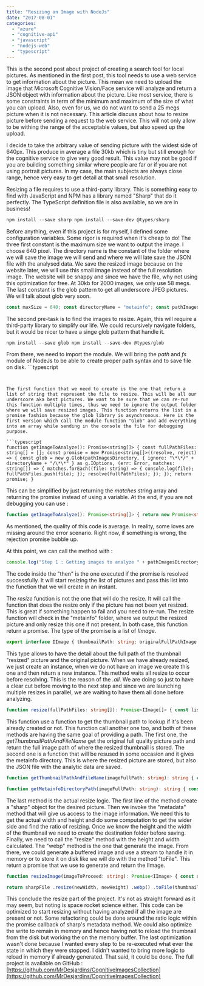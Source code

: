 ```yaml
---
title: "Resizing an Image with NodeJs"
date: "2017-08-01"
categories: 
  - "azure"
  - "cognitive-api"
  - "javascript"
  - "nodejs-web"
  - "typescript"
---
```


This is the second post about project of creating a search tool for local pictures. As mentioned in the first post, this tool needs to use a web service to get information about the picture. This mean we need to upload the image that Microsoft Cognitive Vision/Face service will analyze and return a JSON object with information about the picture. Like most service, there is some constraints in term of the minimum and maximum of the size of what you can upload. Also, even for us, we do not want to send a 25 megs picture when it is not necessary. This article discuss about how to resize picture before sending a request to the web service. This will not only allow to be withing the range of the acceptable values, but also speed up the upload.

I decide to take the arbitrary value of sending picture with the widest side of 640px. This produce in average a file 30kb which is tiny but still enough for the cognitive service to give very good result. This value may not be good if you are building something similar where people are far or if you are not using portrait pictures. In my case, the main subjects are always close range, hence very easy to get detail at that small resolution.

Resizing a file requires to use a third-party library. This is something easy to find with JavaScript and NPM has a library named "Sharp" that do it perfectly. The TypeScript definition file is also available, so we are in business!

```typescript
npm install --save sharp npm install --save-dev @types/sharp 
``` 


Before anything, even if this project is for myself, I defined some configuration variables. Some rigor is required when it's cheap to do! The three first constant is the maximum size we want to output the image. I choose 640 pixel. The directory name is the constant of the folder where we will save the image we will send and where we will late save the JSON file with the analysed data. We save the resized image because on the website later, we will use this small image instead of the full resolution image. The website will be snappy and since we have the file, why not using this optimization for free. At 30kb for 2000 images, we only use 58 megs. The last constant is the glob pattern to get all underscore JPEG pictures. We will talk about glob very soon.

```typescript
const maxSize = 640; const directoryName = "metainfo"; const pathImagesDirectory = path.join(imagesDirectory, "\*\*/\_\*.+(jpg|JPG)"); 
``` 


The second pre-task is to find the images to resize. Again, this will require a third-party library to simplify our life. We could recursively navigate folders, but it would be nicer to have a singe glob pattern that handle it.

```typescript
npm install --save glob npm install --save-dev @types/glob 
``` 


From there, we need to import the module. We will bring the _path_ and _fs_ module of NodeJs to be able to create proper path syntax and to save file on disk. ```typescript
``` 


The first function that we need to create is the one that return a list of string that represent the file to resize. This will be all our underscore aka best pictures. We want to be sure that we can re-run this function multiple times, thus we need to ignore the output folder where we will save resized images. This function returns the list in a promise fashion because the glob library is asynchronous. Here is the first version which call the module function "Glob" and add everything into an array while sending in the console the file for debugging purpose.

```typescript
function getImageToAnalyze(): Promise<string[]> { const fullPathFiles: string[] = []; const promise = new Promise<string[]>((resolve, reject) => { const glob = new g.Glob(pathImagesDirectory, { ignore: "\*\*/" + directoryName + "/\*\*" } as g.IOptions, (err: Error, matches: string[]) => { matches.forEach((file: string) => { console.log(file); fullPathFiles.push(file); }); resolve(fullPathFiles); }); }); return promise; } 
``` 


This can be simplified by just returning the _matches_ string array and returning the promise instead of using a variable. At the end, if you are not debugging you can use :

```typescript
function getImageToAnalyze(): Promise<string[]> { return new Promise<string[]>((resolve, reject) => { const glob = new g.Glob(pathImagesDirectory, { ignore: "\*\*/" + directoryName + "/\*\*" } as g.IOptions, (err: Error, matches: string[]) => { resolve(matches); }); }); } 
``` 


As mentioned, the quality of this code is average. In reality, some loves are missing around the error scenario. Right now, if something is wrong, the rejection promise bubble up.

At this point, we can call the method with :

```typescript
console.log("Step 1 : Getting images to analyze " + pathImagesDirectory); getImageToAnalyze() .then((fullPathFiles: string[]) => { console.log("Step 2 : Resize " + fullPathFiles.length + " files"); return resize(fullPathFiles); }) 
``` 
 The code inside the "then" is the one executed if the promise is resolved successfully. It will start resizing the list of pictures and pass this list into the function that we will create in an instant.

The _resize_ function is not the one that will do the resize. It will call the function that does the resize only if the picture has not been yet resized. This is great if something happen to fail and you need to re-run. The resize function will check in the "metainfo" folder, where we output the resized picture and only resize this one if not present. In both case, this function return a promise. The type of the promise is a list of _IImage_.

```typescript
export interface IImage { thumbnailPath: string; originalFullPathImage: string; } 
``` 


This type allows to have the detail about the full path of the thumbnail "resized" picture and the original picture. When we have already resized, we just create an instance, when we do not have an image we create this one and then return a new instance. This method waits all resize to occur before resolving. This is the reason of the _.all_. We are doing so just to have a clear cut before moving to the next step and since we are launching multiple resizes in parallel, we are waiting to have them all done before analyzing.

```typescript
function resize(fullPathFiles: string[]): Promise<IImage[]> { const listPromises: Array<Promise<IImage>> = []; const promise = new Promise<IImage[]>((resolve, reject) => { for (const imagePathFile of fullPathFiles) { const thumb = getThumbnailPathAndFileName(imagePathFile); if (fs.existsSync(thumb)) { listPromises.push(Promise.resolve({ thumbnailPath: thumb, originalFullPathImage: imagePathFile } as IImage)); } else { listPromises.push(resizeImage(imagePathFile)); } } Promise.all(listPromises) .then((value: IImage[]) => resolve(value)); }); return promise; } 
``` 


This function use a function to get the thumbnail path to lookup if it's been already created or not. This function call another one too, and both of these methods are having the same goal of providing a path. The first one, the _getThumbnailPathAndFileName_ get the original full quality picture path and return the full image path of where the resized thumbnail is stored. The second one is a function that will be resused in some occasion and it gives the metainfo directory. This is where the resized picture are stored, but also the JSON file with the analytic data are saved.

```typescript
function getThumbnailPathAndFileName(imageFullPath: string): string { const dir = getMetainfoDirectoryPath(imageFullPath); const imageFilename = path.parse(imageFullPath); const thumbnail = path.join(dir, imageFilename.base); return thumbnail; }

function getMetainfoDirectoryPath(imageFullPath: string): string { const onlyPath = path.dirname(imageFullPath); const imageFilename = path.parse(imageFullPath); const thumbnail = path.join(onlyPath, "/" + directoryName + "/"); return thumbnail; } 
``` 


The last method is the actual resize logic. The first line of the method create a "sharp" object for the desired picture. Then we invoke the "metadata" method that will give us access to the image information. We need this to get the actual width and height and do some computation to get the wider side and find the ratio of resizing. Once we know the height and the width of the thumbnail we need to create the destination folder before saving. Finally, we need to call the "resize" method with the height and width calculated. The "webp" method is the one that generate the image. From there, we could generate a buffered image and use a stream to handle it in memory or to store it on disk like we will do with the method "toFile". This return a promise that we use to generate and return the IImage.

```typescript
function resizeImage(imageToProceed: string): Promise<IImage> { const sharpFile = sharp(imageToProceed); return sharpFile.metadata() .then((metadata: sharp.Metadata) => { const actualWidth = metadata.width; const actualHeight = metadata.height; let ratio = 1; if (actualWidth > actualHeight) { ratio = actualWidth / maxSize; } else { ratio = actualHeight / maxSize; } const newHeight = Math.round(actualHeight / ratio); const newWidth = Math.round(actualWidth / ratio); const thumbnailPath = getThumbnailPathAndFileName(imageToProceed); // Create directory thumbnail first const dir = getMetainfoDirectoryPath(imageToProceed); if (!fs.existsSync(dir)) { fs.mkdirSync(dir); }

return sharpFile .resize(newWidth, newHeight) .webp() .toFile(thumbnailPath) .then((image: sharp.OutputInfo, ) => { return { thumbnailPath: thumbnailPath, originalFullPathImage: imageToProceed } as IImage; }); }, (reason: any) => { console.error(reason); }); } 
``` 


This conclude the resize part of the project. It's not as straight forward as it may seem, but noting is space rocket science either. This code can be optimized to start resizing without having analyzed if all the image are present or not. Some refactoring could be done around the ratio logic within the promise callback of sharp's metadata method. We could also optimize the write to remain in memory and hence having not to reload the thumbnail from the disk but working the on the memory buffer. The last optimization wasn't done because I wanted every step to be re-executed what ever the state in which they were stopped. I didn't wanted to bring more logic to reload in memory if already generated. That said, it could be done. The full project is available on GitHub : [https://github.com/MrDesjardins/CognitiveImagesCollection](https://github.com/MrDesjardins/CognitiveImagesCollection)
